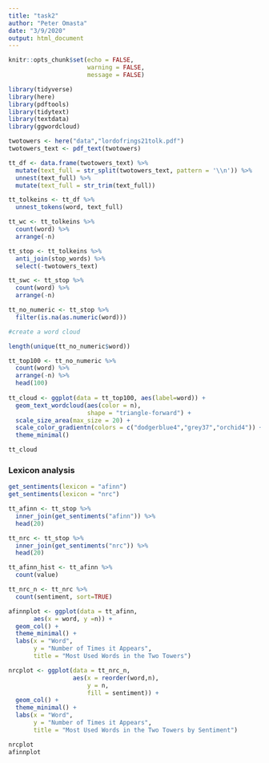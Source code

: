 ```yaml
---
title: "task2"
author: "Peter Omasta"
date: "3/9/2020"
output: html_document
---
```


```r
knitr::opts_chunk$set(echo = FALSE,
                      warning = FALSE,
                      message = FALSE)

library(tidyverse)
library(here)
library(pdftools)
library(tidytext)
library(textdata) 
library(ggwordcloud)

```

```r
twotowers <- here("data","lordofrings21tolk.pdf")
twotowers_text <- pdf_text(twotowers)
```

```r
tt_df <- data.frame(twotowers_text) %>% 
  mutate(text_full = str_split(twotowers_text, pattern = '\\n')) %>% 
  unnest(text_full) %>% 
  mutate(text_full = str_trim(text_full))

tt_tolkeins <- tt_df %>% 
  unnest_tokens(word, text_full)

tt_wc <- tt_tolkeins %>% 
  count(word) %>% 
  arrange(-n)

tt_stop <- tt_tolkeins %>% 
  anti_join(stop_words) %>% 
  select(-twotowers_text)

tt_swc <- tt_stop %>% 
  count(word) %>% 
  arrange(-n)

tt_no_numeric <- tt_stop %>% 
  filter(is.na(as.numeric(word)))
```

```r
#create a word cloud 

length(unique(tt_no_numeric$word))

tt_top100 <- tt_no_numeric %>% 
  count(word) %>% 
  arrange(-n) %>% 
  head(100)
       
tt_cloud <- ggplot(data = tt_top100, aes(label=word)) +
  geom_text_wordcloud(aes(color = n), 
                      shape = "triangle-forward") +
  scale_size_area(max_size = 20) +
  scale_color_gradientn(colors = c("dodgerblue4","grey37","orchid4")) +
  theme_minimal()

tt_cloud     
```

### Lexicon analysis

```r
get_sentiments(lexicon = "afinn")
get_sentiments(lexicon = "nrc")

tt_afinn <- tt_stop %>% 
  inner_join(get_sentiments("afinn")) %>% 
  head(20)

tt_nrc <- tt_stop %>% 
  inner_join(get_sentiments("nrc")) %>% 
  head(20)

tt_afinn_hist <- tt_afinn %>% 
  count(value)

tt_nrc_n <- tt_nrc %>% 
  count(sentiment, sort=TRUE)

afinnplot <- ggplot(data = tt_afinn,
       aes(x = word, y =n)) +
  geom_col() +
  theme_minimal() +
  labs(x = "Word",
       y = "Number of Times it Appears",
       title = "Most Used Words in the Two Towers")

nrcplot <- ggplot(data = tt_nrc_n, 
                  aes(x = reorder(word,n),
                      y = n,
                      fill = sentiment)) +
  geom_col() +
  theme_minimal() +
  labs(x = "Word",
       y = "Number of Times it Appears",
       title = "Most Used Words in the Two Towers by Sentiment")

nrcplot
afinnplot
```

